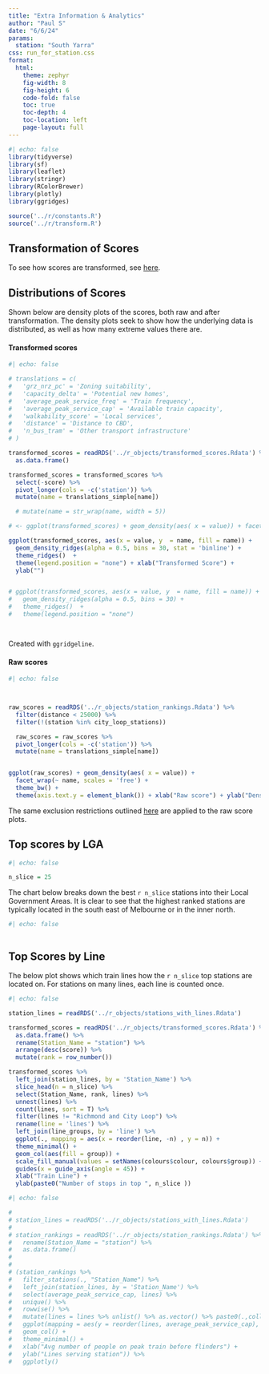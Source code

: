 ```yaml
---
title: "Extra Information & Analytics"
author: "Paul S"
date: "6/6/24"
params: 
  station: "South Yarra"
css: run_for_station.css
format: 
  html: 
    theme: zephyr
    fig-width: 8
    fig-height: 6
    code-fold: false
    toc: true
    toc-depth: 4
    toc-location: left
    page-layout: full
---
```


```r
#| echo: false 
library(tidyverse)
library(sf)
library(leaflet)
library(stringr)
library(RColorBrewer)
library(plotly)
library(ggridges)

source('../r/constants.R')
source('../r/transform.R')
```

## Transformation of Scores

To see how scores are transformed, see [here](rankings.html "Rankings Page").

## Distributions of Scores


Shown below are density plots of the scores, both raw and after transformation. The density plots seek to show how the underlying data is distributed, as well as how many extreme values there are.



#### Transformed scores
::: graph

```r
#| echo: false 

# translations = c(
#   'grz_nrz_pc' = 'Zoning suitability',
#   'capacity_delta' = 'Potential new homes',
#   'average_peak_service_freq' = 'Train frequency',
#   'average_peak_service_cap' = 'Available train capacity',
#   'walkability_score' = 'Local services',
#   'distance' = 'Distance to CBD',
#   'n_bus_tram' = 'Other transport infrastructure'
# )

transformed_scores = readRDS('../r_objects/transformed_scores.Rdata') %>%
  as.data.frame()

transformed_scores = transformed_scores %>%
  select(-score) %>%
  pivot_longer(cols = -c('station')) %>%
  mutate(name = translations_simple[name])

  # mutate(name = str_wrap(name, width = 5))

# <- ggplot(transformed_scores) + geom_density(aes( x = value)) + facet_grid(rows = vars(name), scales = 'free') + theme_bw()

ggplot(transformed_scores, aes(x = value, y  = name, fill = name)) +
  geom_density_ridges(alpha = 0.5, bins = 30, stat = 'binline') +
  theme_ridges()  + 
  theme(legend.position = "none") + xlab("Transformed Score") +
  ylab("")


# ggplot(transformed_scores, aes(x = value, y  = name, fill = name)) +
#   geom_density_ridges(alpha = 0.5, bins = 30) +
#   theme_ridges()  + 
#   theme(legend.position = "none")




```
:::


::: column-margin
Created with `ggridgeline`.
:::

#### Raw scores
::: graph
```r
#| echo: false 



raw_scores = readRDS('../r_objects/station_rankings.Rdata') %>%
  filter(distance < 25000) %>%
  filter(!(station %in% city_loop_stations))

  raw_scores = raw_scores %>%
  pivot_longer(cols = -c('station')) %>%
  mutate(name = translations_simple[name])


ggplot(raw_scores) + geom_density(aes( x = value)) +
  facet_wrap(~ name, scales = 'free') +
  theme_bw() +
  theme(axis.text.y = element_blank()) + xlab("Raw score") + ylab("Density")

```
:::

:::{.callout-note}
The same exclusion restrictions outlined [here](rankings.html "Rankings Page") are applied to the raw score plots.
:::



## Top scores by LGA

```r
#| echo: false

n_slice = 25

```

The chart below breaks down the best `r n_slice` stations into their Local Government Areas. It is clear to see that the highest ranked stations are typically located in the south east of Melbourne or in the inner north.

::: graph
```r
#| echo: false



```
:::

## Top Scores by Line

The below plot shows which train lines how the `r n_slice` top stations are located on. For stations on many lines, each line is counted once.


::: graph
```r
#| echo: false 

station_lines = readRDS('../r_objects/stations_with_lines.Rdata') 

transformed_scores = readRDS('../r_objects/transformed_scores.Rdata') %>%
  as.data.frame() %>%
  rename(Station_Name = "station") %>%
  arrange(desc(score)) %>%
  mutate(rank = row_number())

transformed_scores %>%
  left_join(station_lines, by = 'Station_Name') %>%
  slice_head(n = n_slice) %>%
  select(Station_Name, rank, lines) %>%
  unnest(lines) %>%
  count(lines, sort = T) %>%
  filter(lines != "Richmond and City Loop") %>%
  rename(line = 'lines') %>%
  left_join(line_groups, by = 'line') %>%
  ggplot(., mapping = aes(x = reorder(line, -n) , y = n)) +
  theme_minimal() +
  geom_col(aes(fill = group)) +
  scale_fill_manual(values = setNames(colours$colour, colours$group)) +
  guides(x = guide_axis(angle = 45)) +
  xlab("Train Line") +
  ylab(paste0("Number of stops in top ", n_slice )) 

```
:::


```r
#| echo: false 

# 
# station_lines = readRDS('../r_objects/stations_with_lines.Rdata') 
# 
# station_rankings = readRDS('../r_objects/station_rankings.Rdata') %>%
#   rename(Station_Name = "station") %>%
#   as.data.frame()
# 
# 
# (station_rankings %>%
#   filter_stations(., "Station_Name") %>%
#   left_join(station_lines, by = 'Station_Name') %>%
#   select(average_peak_service_cap, lines) %>%
#   unique() %>%
#   rowwise() %>%
#   mutate(lines = lines %>% unlist() %>% as.vector() %>% paste0(.,collapse = ',') ) %>%
#   ggplot(mapping = aes(y = reorder(lines, average_peak_service_cap), x = average_peak_service_cap)) +
#   geom_col() +
#   theme_minimal() +
#   xlab("Avg number of people on peak train before flinders") +
#   ylab("Lines serving station")) %>%
#   ggplotly()

```
